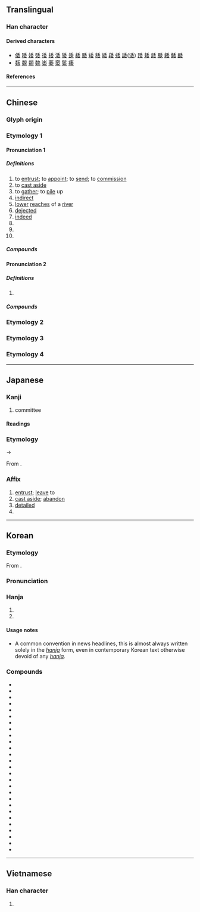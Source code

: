 {{character info}}
==Translingual==

===Han character===
{{Han char|rn=38|rad=女|as=05|sn=8|four=20404|canj=HDV|ids=⿱禾女}}

====Derived characters====
* [[倭]] [[唩]] [[婑]] [[㢻]] [[㣦]] [[捼]] [[涹]] [[㹻]] [[逶]] [[㮃]] [[腇]] [[矮]] [[䅗]] [[緌]] [[䍴]] [[蜲]] [[諉]]([[诿]]) [[踒]] [[躷]] [[錗]] [[䬐]] [[餧]] [[鯘]] [[䴧]]
* [[瓾]] [[覣]] [[䫋]] [[魏]] [[崣]] [[萎]] [[䆧]] [[䰀]] [[痿]]

====References====
{{Han ref|kx=0259.100|dkj=06181|dj=0524.110|hdz=21038.040|uh=59D4}}

----

==Chinese==
{{zh-forms}}

===Glyph origin===
{{Han etym}}

===Etymology 1===

====Pronunciation 1====
{{zh-pron
|m=wěi
|m-s=wei3
|c=wai2
|c-t=vei2
|g=ui3
|h=pfs=ve;gd=vi1
|j=vei2
|mb=ṳ̌
|md=ūi
|mn=ml,jj,tw:úi
|mn-t=ui2
|w=2ue
|x=uei3
|mc=2
|oc=2+3+4,2
|cat=v,a,n,pn
}}

=====Definitions=====
{{zh-hanzi}}

# to [[entrust]]; to [[appoint]]; to [[send]]; to [[commission]]
# to [[cast aside]]
# to [[gather]]; to [[pile]] up
# [[indirect]]
# [[lower]] [[reaches]] of a [[river]]
# [[dejected]]
# [[indeed]]
# {{zh-short|委員|[[committee]] [[member]]}}
# {{zh-short|委員會|committee}}
# {{surname|zh}}

=====Compounds=====
{{zh-der|fold=1|委派|奉委|委婉|委頓|委付|委任|委曲成全|委巷|委曲|委託行|委託書|委曲求全|委決不下|委員制|中常委|受委屈|委結|委罪|勞委會|委員|委辦|委吏|委禽|差委|委的|委任統治|委任狀|常務委員|委員會|僑委會|委靡不振|委重投艱|委過|委身玉盤|委身|委質|委託|委用|委瑣|委棄|委果|委屈|委實|委國|委內瑞拉|委任直選|委命|主委|委宛|委咎|主任委員|委任立法|委靡|原委|委積|源委|監察委員|窮源竟委|推委|深知原委|斯文委地|櫃檯委託|政委|政務委員|立委|黨委|立法委員|臺委|考試委員}}

====Pronunciation 2====
{{zh-pron
|m=wēi
|c=wai1
|dial=n
|mc=1
|oc=1,1
|cat=a
}}

=====Definitions=====
{{zh-hanzi}}

# {{zh-only|委蛇|[[winding]]; [[curved]]}}

=====Compounds=====
{{zh-der|fold=1|委蛇|虛與委蛇}}

===Etymology 2===
{{zh-see|諉|ss}}

===Etymology 3===
{{zh-see|萎|ss}}

===Etymology 4===
{{zh-see|痿|ss}}

----

==Japanese==

===Kanji===
{{ja-kanji|grade=3|rs=女05}}

# committee

====Readings====
{{ja-readings
|goon=い<ゐ
|kanon=い<ゐ
|kun=ゆだ-ねる, すえ, くわ-し.い
}}

===Etymology===
{{ja-kanjitab|い|yomi=o}}
{{IPAfont|/wi/}} → {{IPAfont|/i/}}

From {{der|ja|ltc|sort=い|-}} {{ltc-l|委}}.

===Affix===
{{ja-pos|affix|い|hhira=ゐ}}

# [[entrust]]; [[leave]] to
# [[cast aside]]; [[abandon]]
# [[detailed]]
# {{short for|ja|委員会||[[committee]]|tr=iinkai}}

----

==Korean==

===Etymology===
From {{der|ko|ltc|sort=위|-}} {{ltc-l|委|id=2}}.
{{hanja-ety
|dk={{okm-l|ᅙᅱᆼ〯|qwǔy|link=no}}
|m2={{okm-l|위|wuy}}
|m2h={{okm-l|[[ᄇᆞ리다|ᄇᆞ릴]]|polil}}
|m3={{okm-l|위|wuy}}
|m3h={{okm-l|[[맛디다|맛딜]]|mastil}}<br>{{okm-l|[[더디다|더뎌]][[두다|둘]]|tetye-twul}}
|m4={{okm-l|위|wuy}}
|m4h={{okm-l|[[ᄇᆞ리다|ᄇᆞ릴]]|polil}}
}}

===Pronunciation===
{{ko-hanja-pron|위}}

===Hanja===
{{ko-hanja-search}}
{{ko-hanja|맡기다|맡길|위}}

# {{hanja form of|[[위#commission|위]]|to [[entrust]]; to [[commission]]|verbal root; affix}}
# {{hanja form of|[[위#commission|위]]|short for {{m|ko|위원회(委員會)|t=committee}}|noun}}

====Usage notes====
* {{sense|committee}} A common convention in news headlines, this is almost always written solely in the ''[[hanja]]'' form, even in contemporary Korean text otherwise devoid of any ''[[hanja]]''.

===Compounds===
{{der-top3|Compounds}}
* {{ko-l|위관|委官}}
* {{ko-l|위신|委身}}
* {{ko-l|위양|委讓}}
* {{ko-l|위원|委員}}
* {{ko-l|위위|委委}}
* {{ko-l|위임|委任}}
* {{ko-l|위정|委政}}
* {{ko-l|위촉|委囑}}
* {{ko-l|위탁|委託}}
* {{ko-l|공위|共委}}
* {{ko-l|상위|常委}}
* {{ko-l|신위|信委}}
* {{ko-l|전위|全委}}
* {{ko-l|지위|知委}}
* {{ko-l|특위|特委}}
* {{ko-l|위원장|委員長}}
* {{ko-l|위원회|委員會}}
* {{ko-l|위임인|委任人}}
* {{ko-l|위임자|委任者}}
* {{ko-l|위임장|委任狀}}
* {{ko-l|공정위|公正委}}
* {{ko-l|대책위|對策委}}
* {{ko-l|방송위|放送委}}
* {{ko-l|부방위|腐防委}}
* {{ko-l|선관위|選管委}}
* {{ko-l|위임통치|委任統治}}
* {{ko-l|반민특위|反民特委}}
{{der-bottom}}

----

==Vietnamese==

===Han character===
{{vi-readings|rs=女05|reading=ủy, uế}}

# {{rfdef|vi|sort=女05}}